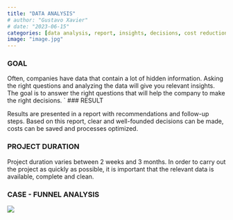 ```yaml
---
title: "DATA ANALYSIS"
# author: "Gustavo Xavier"
# date: "2023-06-15"
categories: [data analysis, report, insights, decisions, cost reduction, increase sales]
image: "image.jpg"
---
```


### GOAL

Often, companies have data that contain a lot of hidden information. Asking the right questions and analyzing the data will give you relevant insights. The goal is to answer the right questions that will help the company to make the right decisions.
`
### RESULT

Results are presented in a report with recommendations and follow-up steps. Based on this report, clear and well-founded decisions can be made, costs can be saved and processes optimized.

### PROJECT DURATION

Project duration varies between 2 weeks and 3 months. In order to carry out the project as quickly as possible, it is important that the relevant data is available, complete and clean.

### CASE - FUNNEL ANALYSIS

![](image.jpg)
